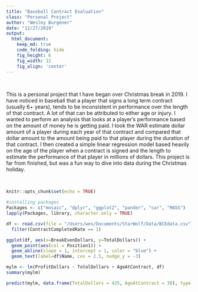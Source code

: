 ```yaml
---
title: "Baseball Contract Evaluation"
class: "Personal Project"
author: "Wesley Burgener"
date: "12/27/2019"
output:
  html_document:  
    keep_md: true
    code_folding: hide
    fig_height: 6
    fig_width: 12
    fig_align: 'center'
---
```


<br>

This is a personal project that I have began over Christmas break in 2019. I have noticed in baseball that a player that signs a long term contract (usually 6+ years), tends to be inconsistent in performance over the length of that contract. A lot of that can be attributed to either age or injury. I wanted to perform an analysis that looks at a player's performance based on the amount of money he is getting paid. I took the WAR estimate dollar amount of a player during each year of that contract and compared that dollar amount to the amount being paid to that player during the duration of that contract. I then created a simple linear regression model based heavily on the age of the player when a contract is signed and the length to estimate the performance of that player in millions of dollars. This project is far from finished, but was a fun way to dive into data during the Christmas holiday.

<br>

```r
knitr::opts_chunk$set(echo = TRUE)

#installing packages
Packages <- c("mosaic", "dplyr", "ggplot2", "pander", "car", "MASS")
lapply(Packages, library, character.only = TRUE)
```


```r
df <- read.csv(file = "/Users/wes/Documents/StarWolf/Data/BCEdata.csv") %>% 
  filter(ContractCompletedRate == 1)

ggplot(df, aes(x=BreakEvenDollars, y=TotalDollars)) +
  geom_point(aes(col = Position1)) +
  geom_abline(slope = 1, intercept = 1, color = "blue") +
  geom_text(label=df$Name, cex = 2.5, nudge_y = -3)

mylm <- lm(ProfitDollars ~ TotalDollars + AgeAtContract, df)
summary(mylm)

predict(mylm, data.frame(TotalDollars = 425, AgeAtContract = 30), type = "response")
```

